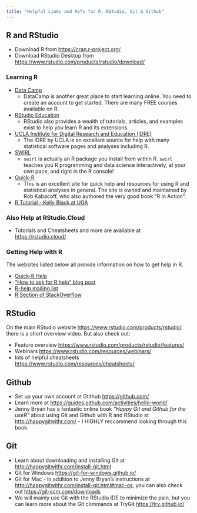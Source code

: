 ```yaml
---
title: "Helpful Links and Refs for R, RStudio, Git & Github"
---
```


## R and RStudio

* Download R from [https://cran.r-project.org/](https://cran.r-project.org/)
* Download RStudio Desktop from [https://www.rstudio.com/products/rstudio/download/](https://www.rstudio.com/products/rstudio/download/)

### Learning R

* [Data Camp](https://www.datacamp.com/)
    + DataCamp is another great place to start learning online. You need to create an account to get started. There are many FREE courses available on R.
* [RStudio Education](https://education.rstudio.com/)
    + RStudio also provides a wealth of tutorials, articles, and examples exist to help you learn R and its extensions.
* [UCLA Institute for Digital Research and Education (IDRE)](http://www.ats.ucla.edu/stat/r/)
    + The IDRE by UCLA is an excellent source for help with many statistical software pages and analyses including R.
* [SWIRL](http://swirlstats.com/)
    + `swirl` is actually an R package you install from within R. `swirl` teaches you R programming and data science interactively, at your own pace, and right in the R console!
* [Quick-R](http://www.statmethods.net/index.html)
    + This is an excellent site for quick help and resources for using R and statistical analyses in general. The site is owned and maintained by Rob Kabacoff, who also authored the very good book "R in Action".
* [R Tutorial - Kelly Black at UGA](http://www.cyclismo.org/tutorial/R/)

### Also Help at RStudio.Cloud

* Tutorials and Cheatsheets and more are available at [https://rstudio.cloud/](https://rstudio.cloud/)

### Getting Help with R

The websites listed below all provide information on how to get help in R.

* [Quick-R Help](http://www.statmethods.net/interface/help.html)
* ["How to ask for R help" blog post](http://blog.revolutionanalytics.com/2014/01/how-to-ask-for-r-help.html)
* [R-help mailing list](https://stat.ethz.ch/mailman/listinfo/r-help)
* [R Section of StackOverflow](http://stackoverflow.com/questions/tagged/r)
 
## RStudio

On the main RStudio website [https://www.rstudio.com/products/rstudio/](https://www.rstudio.com/products/rstudio/) there is a short overview video. But also check out:

* Feature overview [https://www.rstudio.com/products/rstudio/features/](https://www.rstudio.com/products/rstudio/features/)
* Webinars [https://www.rstudio.com/resources/webinars/](https://www.rstudio.com/resources/webinars/)
* lots of helpful cheatsheets [https://www.rstudio.com/resources/cheatsheets/](https://www.rstudio.com/resources/cheatsheets/)

## Github

* Set up your own account at Gtithub [https://github.com/](https://github.com/)
* Learn more at [https://guides.github.com/activities/hello-world/](https://guides.github.com/activities/hello-world/)
* Jenny Bryan has a fantastic online book _"Happy Git and Github for the useR"_ about using Git and Github with R and RStudio at [http://happygitwithr.com/](http://happygitwithr.com/) - I HIGHLY reccommend looking through this book.

## Git

* Learn about downloading and installing Git at [http://happygitwithr.com/install-git.html](http://happygitwithr.com/install-git.html)
* Git for Windows [https://git-for-windows.github.io/](https://git-for-windows.github.io/)
* Git for Mac - in addition to Jenny Bryan's instructions at [http://happygitwithr.com/install-git.html#mac-os](http://happygitwithr.com/install-git.html#mac-os), you can also check out [https://git-scm.com/downloads](https://git-scm.com/downloads)
* We will mainly use Git with the RStudio IDE to minimize the pain, but you can learn more about the Git commands at TryGit [https://try.github.io/](https://try.github.io/)



